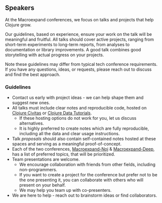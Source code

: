 ## Speakers

At the Macroexpand conferences, we focus on talks and projects that help Clojure grow.

Our guidelines, based on experience, ensure your work on the talk will be meaningful and fruitful. All talks should cover active projects, ranging from short-term experiments to long-term reports, from analyses to documentation or library improvements. A good talk combines good storytelling with actual progress on your projects.

Note these guidelines may differ from typical tech conference requirements. If you have any questions, ideas, or requests, please reach out to discuss and find the best approach.

### Guidelines

- Contact us early with project ideas - we can help shape them and suggest new ones.
- All talks must include clear notes and reproducible code, hosted on [Clojure Civitas](https://clojurecivitas.github.io/) or [Clojure Data Tutorials](https://scicloj.github.io/clojure-data-tutorials/).
  - If these hosting options do not work for you, let us discuss alternatives.
  - It is highly preferred to create notes which are fully reproducible, including all the data and clear usage instructions.
- Talk *proposals* should also contain self-contained notes hosted at these spaces and serving as a meaningful proof-of-concept.
- Each of the two conferences, [Macroexpand-Noj](./macroexpand-noj.html) & [Macroexpand-Deep](./macroexpand-deep.html), has a list of preferred topics, that will be prioritized.
- Team presentations are welcome.
  - We encourage collaboration with friends from other fields, including non-programmers.
  - If you want to create a project for the conference but prefer not to be the one presenting it, you can collaborate with others who will present on your behalf.
  - We may help you team up with co-presenters.
- We are here to help - reach out to brainstorm ideas or find collaborators.

